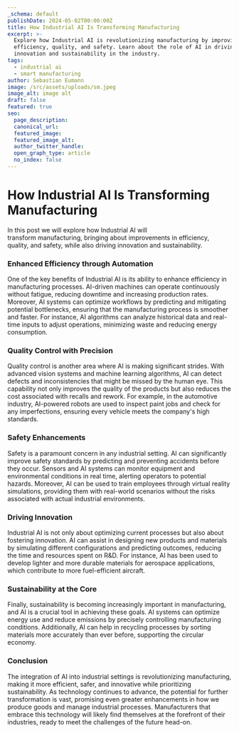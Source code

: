 ```yaml
---
_schema: default
publishDate: 2024-05-02T00:00:00Z
title: How Industrial AI Is Transforming Manufacturing
excerpt: >-
  Explore how Industrial AI is revolutionizing manufacturing by improving
  efficiency, quality, and safety. Learn about the role of AI in driving
  innovation and sustainability in the industry.
tags:
  - industrial ai
  - smart manufacturing
author: Sebastian Eumann
image: /src/assets/uploads/sm.jpeg
image_alt: image alt
draft: false
featured: true
seo:
  page_description:
  canonical_url:
  featured_image:
  featured_image_alt:
  author_twitter_handle:
  open_graph_type: article
  no_index: false
---
```

# How Industrial AI Is Transforming Manufacturing

In this post we will explore how Industrial AI will <br/>transform manufacturing, bringing about improvements in efficiency, quality, and safety, while also driving innovation and sustainability.

### **Enhanced Efficiency through Automation**

One of the key benefits of Industrial AI is its ability to enhance efficiency in manufacturing processes. AI-driven machines can operate continuously without fatigue, reducing downtime and increasing production rates. Moreover, AI systems can optimize workflows by predicting and mitigating potential bottlenecks, ensuring that the manufacturing process is smoother and faster. For instance, AI algorithms can analyze historical data and real-time inputs to adjust operations, minimizing waste and reducing energy consumption.

### **Quality Control with Precision**

Quality control is another area where AI is making significant strides. With advanced vision systems and machine learning algorithms, AI can detect defects and inconsistencies that might be missed by the human eye. This capability not only improves the quality of the products but also reduces the cost associated with recalls and rework. For example, in the automotive industry, AI-powered robots are used to inspect paint jobs and check for any imperfections, ensuring every vehicle meets the company's high standards.

### **Safety Enhancements**

Safety is a paramount concern in any industrial setting. AI can significantly improve safety standards by predicting and preventing accidents before they occur. Sensors and AI systems can monitor equipment and environmental conditions in real time, alerting operators to potential hazards. Moreover, AI can be used to train employees through virtual reality simulations, providing them with real-world scenarios without the risks associated with actual industrial environments.

### **Driving Innovation**

Industrial AI is not only about optimizing current processes but also about fostering innovation. AI can assist in designing new products and materials by simulating different configurations and predicting outcomes, reducing the time and resources spent on R&D. For instance, AI has been used to develop lighter and more durable materials for aerospace applications, which contribute to more fuel-efficient aircraft.

### **Sustainability at the Core**

Finally, sustainability is becoming increasingly important in manufacturing, and AI is a crucial tool in achieving these goals. AI systems can optimize energy use and reduce emissions by precisely controlling manufacturing conditions. Additionally, AI can help in recycling processes by sorting materials more accurately than ever before, supporting the circular economy.

### **Conclusion**

The integration of AI into industrial settings is revolutionizing manufacturing, making it more efficient, safer, and innovative while prioritizing sustainability. As technology continues to advance, the potential for further transformation is vast, promising even greater enhancements in how we produce goods and manage industrial processes. Manufacturers that embrace this technology will likely find themselves at the forefront of their industries, ready to meet the challenges of the future head-on.

&nbsp;